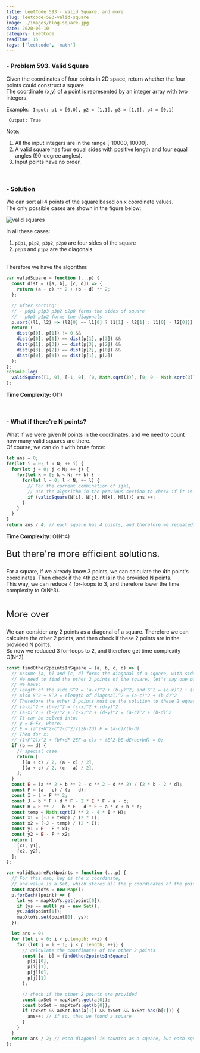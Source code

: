 ```yaml
---
title: LeetCode 593 - Valid Square, and more
slug: leetcode-593-valid-square
image: ./images/blog-square.jpg
date: 2020-06-10
category: LeetCode
readTime: 15
tags: ['leetcode', 'math']
---
```


### - Problem 593. Valid Square

Given the coordinates of four points in 2D space, return whether the four points could construct a square. <br />
The coordinate (x,y) of a point is represented by an integer array with two integers. <br />

Example:
<Code>
Input: p1 = [0,0], p2 = [1,1], p3 = [1,0], p4 = [0,1] <br />
Output: True<br />
</Code>
<br />
Note:

1. All the input integers are in the range [-10000, 10000].
2. A valid square has four equal sides with positive length and four equal angles (90-degree angles).
3. Input points have no order.

<br />

### - Solution

We can sort all 4 points of the square based on x coordinate values. <br />
The only possible cases are shown in the figure below:

<img src={d3img} alt="valid squares" />

In all these cases:
1. `p0p1`, `p1p2`, `p3p2`, `p2p0` are four sides of the square
2. `p0p3` and `p1p2` are the diagonals

<br />Therefore we have the algorithm:

```js
var validSquare = function (...p) {
  const dist = ([a, b], [c, d]) => {
    return (a - c) ** 2 + (b - d) ** 2;
  };

  // After sorting:
  // - p0p1 p1p3 p3p2 p2p0 forms the sides of square
  // - p0p3 p1p2 forms the diagonals
  p.sort((l1, l2) => (l2[0] == l1[0] ? l1[1] - l2[1] : l1[0] - l2[0]));
  return (
    dist(p[0], p[1]) != 0 &&
    dist(p[0], p[1]) == dist(p[1], p[3]) &&
    dist(p[1], p[3]) == dist(p[3], p[2]) &&
    dist(p[3], p[2]) == dist(p[2], p[0]) &&
    dist(p[0], p[3]) == dist(p[1], p[2])
  );
};
console.log(
  validSquare([1, 0], [-1, 0], [0, Math.sqrt(3)], [0, 0 - Math.sqrt(3)])
);
```
**Time Complexity:** O(1)<br />

<br />

### - What if there're N points?

What if we were given N points in the coordinates, and we need to count how many valid squares are there.<br />
Of course, we can do it with brute force:
```js
let ans = 0;
for(let i = 0; i < N; ++ i) {
  for(let j = 0; j < N; ++ j) {
    for(let k = 0; k < N; ++ k) {
      for(let l = 0; l < N; ++ l) {
        // For the current combination of ijkl,
        // use the algorithm in the previous section to check if it is a valid square
        if (validSquare(N[i], N[j], N[k], N[l])) ans ++;
      }
    }
  }
}
return ans / 4; // each square has 4 points, and therefore we repeatedly count each square 4 times.
```
**Time Complexity:** O(N^4)<br />

<p style="color: var(--clr-text-code); font-size: 1.5rem;">But there're more efficient solutions.</p>
For a square, if we already know 3 points, we can calculate the 4th point's coordinates. Then check if the 4th point is in the provided N points.<br />
This way, we can reduce 4 for-loops to 3, and therefore lower the time complexity to O(N^3).
<br />

<br />
<p style="color: var(--clr-text-code); font-size: 1.5rem;">More over</p>

We can consider any 2 points as a diagonal of a square.
Therefore we can calculate the other 2 points, and then check if these 2 points are in the provided N points.<br />
So now we reduced 3 for-loops to 2, and therefore get time complexity O(N^2)
```js
const findOther2pointsInSquare = (a, b, c, d) => {
  // Assume [a, b] and [c, d] forms the diagonal of a square, with side length S.
  // We need to find the other 2 points of the square, let's say one of them is x, y.
  // We have:
  // length of the side S^2 = (a-x)^2 + (b-y)^2, and S^2 = (c-x)^2 + (d-y)^2
  // Also S^2 + S^2 = (length of diagonal)^2 = (a-c)^2 + (b-d)^2
  // Therefore the other 2 points must be the solution to these 2 equations:
  // (a-x)^2 + (b-y)^2 = (c-x)^2 + (d-y)^2
  // (a-x)^2 + (b-y)^2 + (c-x)^2 + (d-y)^2 = (a-c)^2 + (b-d)^2
  // It can be solved into:
  // y = E-Fx, where:
  // E = (a^2+b^2-c^2-d^2)/(2b-2d) F = (a-c)/(b-d)
  // Then for x:
  // (1+F^2)x^2 + (bF+dF-2EF-a-c)x + (E^2-bE-dE+ac+bd) = 0;
  if (b == d) {
    // special case
    return [
      [(a + c) / 2, (a - c) / 2],
      [(a + c) / 2, (c - a) / 2],
    ];
  }
  const E = (a ** 2 + b ** 2 - c ** 2 - d ** 2) / (2 * b - 2 * d);
  const F = (a - c) / (b - d);
  const I = 1 + F ** 2;
  const J = b * F + d * F - 2 * E * F - a - c;
  const H = E ** 2 - b * E - d * E + a * c + b * d;
  const temp = Math.sqrt(J ** 2 - 4 * I * H);
  const x1 = (-J + temp) / (2 * I);
  const x2 = (-J - temp) / (2 * I);
  const y1 = E - F * x1;
  const y2 = E - F * x2;
  return [
    [x1, y1],
    [x2, y2],
  ];
};

var validSquareForNpoints = function (...p) {
  // For this map, key is the x coordinate,
  // and value is a Set, which stores all the y coordinates of the points that has this x coordinate.
  const mapXtoYs = new Map();
  p.forEach((point) => {
    let ys = mapXtoYs.get(point[0]);
    if (ys == null) ys = new Set();
    ys.add(point[1]);
    mapXtoYs.set(point[0], ys);
  });

  let ans = 0;
  for (let i = 0; i < p.length; ++i) {
    for (let j = i + 1; j < p.length; ++j) {
      // calculate the coordinates of the other 2 points
      const [a, b] = findOther2pointsInSquare(
        p[i][0],
        p[i][1],
        p[j][0],
        p[j][1]
      );

      // check if the other 2 points are provided
      const axSet = mapXtoYs.get(a[0]);
      const bxSet = mapXtoYs.get(b[0]);
      if (axSet && axSet.has(a[1]) && bxSet && bxSet.has(b[1])) {
        ans++; // if so, then we found a square
      }
    }
  }
  return ans / 2; // each diagonal is counted as a square, but each square has 2 diagonals
};
```